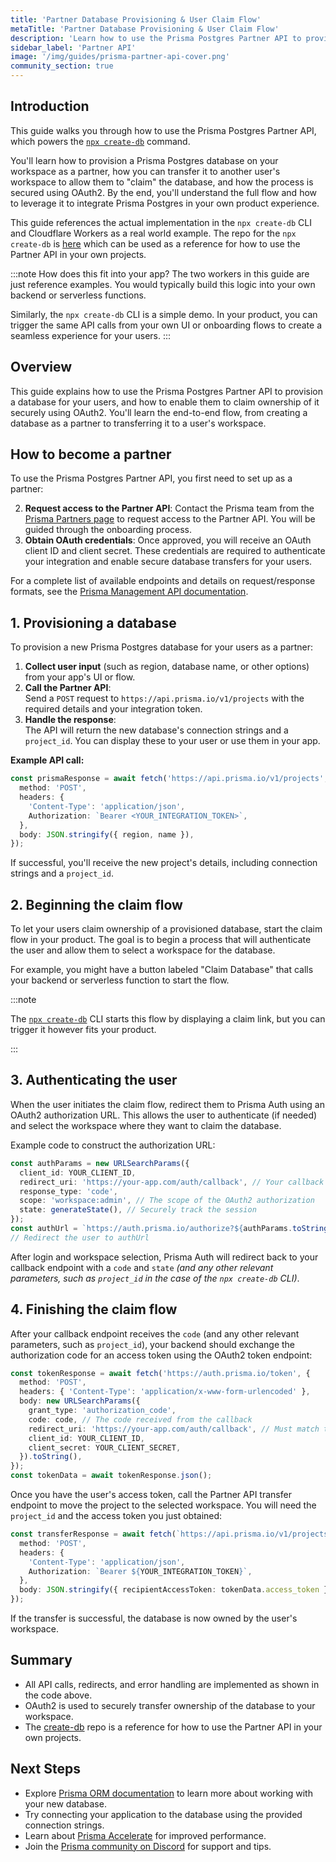 ```yaml
---
title: 'Partner Database Provisioning & User Claim Flow'
metaTitle: 'Partner Database Provisioning & User Claim Flow'
description: 'Learn how to use the Prisma Postgres Partner API to provision and claim databases'
sidebar_label: 'Partner API'
image: '/img/guides/prisma-partner-api-cover.png'
community_section: true
---
```


## Introduction

This guide walks you through how to use the Prisma Postgres Partner API, which powers the [`npx create-db`](https://create-db.prisma.io/) command.

You'll learn how to provision a Prisma Postgres database on your workspace as a partner, how you can transfer it to another user's workspace to allow them to "claim" the database, and how the process is secured using OAuth2. By the end, you'll understand the full flow and how to leverage it to integrate Prisma Postgres in your own product experience.

This guide references the actual implementation in the `npx create-db` CLI and Cloudflare Workers as a real world example. The repo for the `npx create-db` is [here](https://github.com/prisma/create-db) which can be used as a reference for how to use the Partner API in your own projects.

:::note How does this fit into your app?
The two workers in this guide are just reference examples. You would typically build this logic into your own backend or serverless functions.

Similarly, the `npx create-db` CLI is a simple demo. In your product, you can trigger the same API calls from your own UI or onboarding flows to create a seamless experience for your users.
:::

## Overview

This guide explains how to use the Prisma Postgres Partner API to provision a database for your users, and how to enable them to claim ownership of it securely using OAuth2. You'll learn the end-to-end flow, from creating a database as a partner to transferring it to a user's workspace.

## How to become a partner

To use the Prisma Postgres Partner API, you first need to set up as a partner:

2. **Request access to the Partner API**: Contact the Prisma team from the [Prisma Partners page](https://www.prisma.io/partners) to request access to the Partner API. You will be guided through the onboarding process.
3. **Obtain OAuth credentials**: Once approved, you will receive an OAuth client ID and client secret. These credentials are required to authenticate your integration and enable secure database transfers for your users.

For a complete list of available endpoints and details on request/response formats, see the [Prisma Management API documentation](/postgres/database/api-reference/management-api).

## 1. Provisioning a database

To provision a new Prisma Postgres database for your users as a partner:

1. **Collect user input** (such as region, database name, or other options) from your app's UI or flow.
2. **Call the Partner API**:  
  Send a `POST` request to `https://api.prisma.io/v1/projects` with the required details and your integration token.
3. **Handle the response**:  
  The API will return the new database's connection strings and a `project_id`. You can display these to your user or use them in your app.

**Example API call:**

```ts
const prismaResponse = await fetch('https://api.prisma.io/v1/projects', {
  method: 'POST',
  headers: {
    'Content-Type': 'application/json',
    Authorization: `Bearer <YOUR_INTEGRATION_TOKEN>`,
  },
  body: JSON.stringify({ region, name }),
});
```

If successful, you'll receive the new project's details, including connection strings and a `project_id`.

## 2. Beginning the claim flow

To let your users claim ownership of a provisioned database, start the claim flow in your product. The goal is to begin a process that will authenticate the user and allow them to select a workspace for the database.

For example, you might have a button labeled "Claim Database" that calls your backend or serverless function to start the flow.

:::note

The [`npx create-db`](https://github.com/prisma/create-db) CLI starts this flow by displaying a claim link, but you can trigger it however fits your product.

:::

## 3. Authenticating the user

When the user initiates the claim flow, redirect them to Prisma Auth using an OAuth2 authorization URL. This allows the user to authenticate (if needed) and select the workspace where they want to claim the database.

Example code to construct the authorization URL:

```ts
const authParams = new URLSearchParams({
  client_id: YOUR_CLIENT_ID,
  redirect_uri: 'https://your-app.com/auth/callback', // Your callback endpoint
  response_type: 'code',
  scope: 'workspace:admin', // The scope of the OAuth2 authorization
  state: generateState(), // Securely track the session
});
const authUrl = `https://auth.prisma.io/authorize?${authParams.toString()}`;
// Redirect the user to authUrl
```

After login and workspace selection, Prisma Auth will redirect back to your callback endpoint with a `code` and `state` *(and any other relevant parameters, such as `project_id` in the case of the `npx create-db` CLI)*.

## 4. Finishing the claim flow

After your callback endpoint receives the `code` (and any other relevant parameters, such as `project_id`), your backend should exchange the authorization code for an access token using the OAuth2 token endpoint:

```ts
const tokenResponse = await fetch('https://auth.prisma.io/token', {
  method: 'POST',
  headers: { 'Content-Type': 'application/x-www-form-urlencoded' },
  body: new URLSearchParams({
    grant_type: 'authorization_code',
    code: code, // The code received from the callback
    redirect_uri: 'https://your-app.com/auth/callback', // Must match the redirect_uri used in step 3
    client_id: YOUR_CLIENT_ID,
    client_secret: YOUR_CLIENT_SECRET,
  }).toString(),
});
const tokenData = await tokenResponse.json();
```

Once you have the user's access token, call the Partner API transfer endpoint to move the project to the selected workspace. You will need the `project_id` and the access token you just obtained:

```ts
const transferResponse = await fetch(`https://api.prisma.io/v1/projects/${project_id}/transfer`, {
  method: 'POST',
  headers: {
    'Content-Type': 'application/json',
    Authorization: `Bearer ${YOUR_INTEGRATION_TOKEN}`,
  },
  body: JSON.stringify({ recipientAccessToken: tokenData.access_token }),
});
```

If the transfer is successful, the database is now owned by the user's workspace.

## Summary

- All API calls, redirects, and error handling are implemented as shown in the code above.
- OAuth2 is used to securely transfer ownership of the database to your workspace.
- The [create-db](https://github.com/prisma/create-db) repo is a reference for how to use the Partner API in your own projects.

## Next Steps

- Explore [Prisma ORM documentation](/orm/overview/introduction) to learn more about working with your new database.
- Try connecting your application to the database using the provided connection strings.
- Learn about [Prisma Accelerate](/postgres/database/caching) for improved performance.
- Join the [Prisma community on Discord](https://pris.ly/discord) for support and tips.